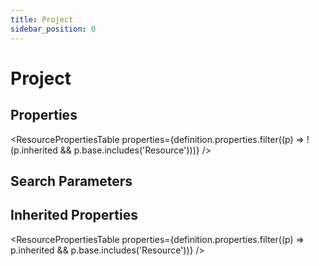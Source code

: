 ```yaml
---
title: Project
sidebar_position: 0
---
```



# Project

<Tabs queryString="section">
<TabItem value="schema" label="Schema" default>

## Properties

<ResourcePropertiesTable
  properties={definition.properties.filter((p) => !(p.inherited && p.base.includes('Resource')))}
/>

## Search Parameters

<SearchParamsTable searchParams={definition.searchParameters} />

## Inherited Properties

<ResourcePropertiesTable properties={definition.properties.filter((p) => p.inherited && p.base.includes('Resource'))} />

</TabItem>
  
  


</Tabs>
